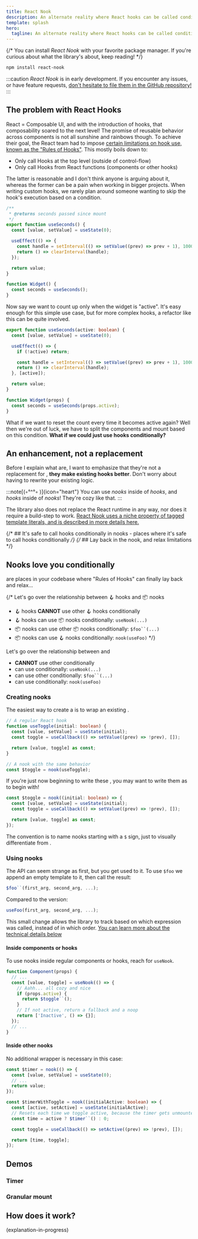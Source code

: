 ```yaml
---
title: React Nook
description: An alternate reality where React hooks can be called conditionally.
template: splash
hero:
  tagline: An alternate reality where React hooks can be called conditionally.
---
```



{/* You can install *React Nook* with your favorite package manager. If you're curious about what the library's about, keep reading! */}

```sh
npm install react-nook
```

:::caution
*React Nook* is in early development. If you encounter any issues, or have feature requests, [don't hesitate to file them in the GitHub repository!](https://github.com/iwoplaza/react-nook/issues)
:::


## The problem with React Hooks

React = Composable UI, and with the introduction of hooks, that composability soared to the next level! The promise of reusable behavior across components
is not all sunshine and rainbows though. To achieve their goal, the React team had to impose [certain limitations on hook use, known as the "Rules of Hooks"](https://react.dev/reference/rules/rules-of-hooks). This mostly boils down to:
- Only call Hooks at the top level (outside of control-flow)
- Only call Hooks from React functions (components or other hooks)

The latter is reasonable and I don't think anyone is arguing about it, whereas the former can be a pain when working in bigger projects.
When writing custom hooks, we rarely plan around someone wanting to skip the hook's execution based on a condition.

```ts
/**
 * @returns seconds passed since mount
 */
export function useSeconds() {
  const [value, setValue] = useState(0);

  useEffect(() => {
    const handle = setInterval(() => setValue((prev) => prev + 1), 1000);
    return () => clearInterval(handle);
  });

  return value;
}

function Widget() {
  const seconds = useSeconds();
}
```

Now say we want to count up only when the widget is "active". It's easy enough for this simple use case, but for more complex hooks, a refactor
like this can be quite involved.

```ts {1, 5, 9}
export function useSeconds(active: boolean) {
  const [value, setValue] = useState(0);

  useEffect(() => {
    if (!active) return;

    const handle = setInterval(() => setValue((prev) => prev + 1), 1000);
    return () => clearInterval(handle);
  }, [active]);

  return value;
}

function Widget(props) {
  const seconds = useSeconds(props.active);
}
```

What if we want to reset the count every time it becomes active again? Well then we're out of luck, we have to split the components and mount based
on this condition. **What if we could just use hooks conditionally?**

## An enhancement, not a replacement

Before I explain what <Nooks /> are, I want to emphasize that they're not a replacement for <Hooks />, **they make existing hooks better**.
Don't worry about having to rewrite your existing logic.

:::note[(◦°^°◦ )]{icon="heart"}
You can use *nooks* inside of *hooks*, and *hooks* inside of *nooks*! They're cozy like that.
:::

The library also does not replace the React runtime in any way, nor does it require a build-step to work. [React Nook uses a niche property
of tagged template literals, and is described in more details here.](#how-does-it-work)

{/* ## It's safe to call hooks conditionally in nooks - places where it's safe to call hooks conditionally */}
{/* ## Lay back in the nook, and relax limitations */}
## Nooks love you conditionally

<NNooks /> are places in your codebase where "Rules of Hooks" can finally lay back and relax...

{/* Let's go over the relationship between 🪝 hooks and 📦 nooks
- 🪝 hooks **CANNOT** use other 🪝 hooks conditionally
- 🪝 hooks can use 📦 nooks conditionally: `useNook(...)`
- 📦 nooks can use other 📦 nooks conditionally: `$foo``(...)`
- 📦 nooks can use 🪝 nooks conditionally: `nook(useFoo)` */}

Let's go over the relationship between <Hooks /> and <Nooks />
- <Hooks /> **CANNOT** use other <Hooks /> conditionally
- <Hooks /> can use <Nooks /> conditionally: `useNook(...)`
- <Nooks /> can use other <Nooks /> conditionally: `$foo``(...)`
- <Nooks /> can use <Hooks /> conditionally: `nook(useFoo)`

### Creating nooks
The easiest way to create a <Nook /> is to wrap an existing <Hook />.

```ts
// A regular React hook
function useToggle(initial: boolean) {
  const [value, setValue] = useState(initial);
  const toggle = useCallback(() => setValue((prev) => !prev), []);

  return [value, toggle] as const;
}

// A nook with the same behavior
const $toggle = nook(useToggle);
```

If you're just now beginning to write these <Hooks />, you may want to write them as <Nooks /> to begin with!

```ts
const $toggle = nook((initial: boolean) => {
  const [value, setValue] = useState(initial);
  const toggle = useCallback(() => setValue((prev) => !prev), []);

  return [value, toggle] as const;
});
```

The convention is to name nooks starting with a `$` sign, just to visually differentiate <Nooks /> from <Hooks />.

### Using nooks

The <Nooks /> API can seem strange as first, but you get used to it. To use `$foo` we append an empty template to it, then call the result:
```ts
$foo``(first_arg, second_arg, ...);
```
Compared to the <Hooks /> version:
```ts
useFoo(first_arg, second_arg, ...);
```

This small change allows the library to track based on which expression was called, instead of in which order.
[You can learn more about the technical details below](#how-does-it-work)

#### Inside components or hooks
To use nooks inside regular components or hooks, reach for `useNook`.

```ts
function Component(props) {
  // ...
  const [value, toggle] = useNook(() => {
    // Aahh... all cozy and nice
    if (props.active) {
      return $toggle``();
    }
    // If not active, return a fallback and a noop
    return ['Inactive', () => {}];
  });
  // ...
}
```

#### Inside other nooks

No additional wrapper is necessary in this case:
```ts
const $timer = nook(() => {
  const [value, setValue] = useState(0);
  // ...
  return value;
});

const $timerWithToggle = nook((initialActive: boolean) => {
  const [active, setActive] = useState(initialActive);
  // Resets each time we toggle active, because the timer gets unmounted
  const time = active ? $timer``() : 0;

  const toggle = useCallback(() => setActive((prev) => !prev), []);

  return [time, toggle];
});
```

## Demos

### Timer

<Timer />

### Granular mount

<GranularMount />

## How does it work?

(explanation-in-progress)